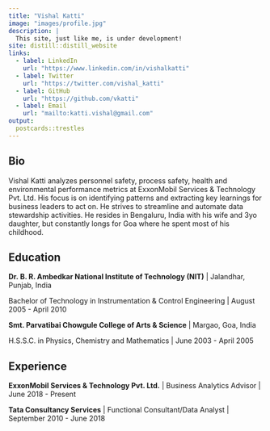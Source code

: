 ```yaml
---
title: "Vishal Katti"
image: "images/profile.jpg"
description: |
  This site, just like me, is under development!
site: distill::distill_website
links:
  - label: LinkedIn
    url: "https://www.linkedin.com/in/vishalkatti"
  - label: Twitter
    url: "https://twitter.com/vishal_katti"
  - label: GitHub
    url: "https://github.com/vkatti"
  - label: Email
    url: "mailto:katti.vishal@gmail.com"
output:
  postcards::trestles
---
```

 
## Bio

Vishal Katti analyzes personnel safety, process safety, health and environmental performance metrics
at ExxonMobil Services & Technology Pvt. Ltd. His focus is on identifying patterns and extracting key learnings for 
business leaders to act on. He strives to streamline and automate data stewardship activities. 
He resides in Bengaluru, India with his wife and 3yo daughter, but constantly longs for Goa where he spent most of his childhood.


## Education

**Dr. B. R. Ambedkar National Institute of Technology (NIT)** | Jalandhar, Punjab, India

Bachelor of Technology in Instrumentation & Control Engineering | August 2005 - April 2010

**Smt. Parvatibai Chowgule College of Arts & Science** | Margao, Goa, India

H.S.S.C. in Physics, Chemistry and Mathematics | June 2003 - April 2005



## Experience

**ExxonMobil Services & Technology Pvt. Ltd.** | Business Analytics Advisor | June 2018 - Present

**Tata Consultancy Services** | Functional Consultant/Data Analyst | September 2010 - June 2018
